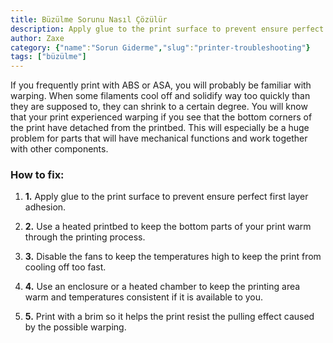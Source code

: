```yaml
---
title: Büzülme Sorunu Nasıl Çözülür
description: Apply glue to the print surface to prevent ensure perfect first layer adhesion.
author: Zaxe
category: {"name":"Sorun Giderme","slug":"printer-troubleshooting"}
tags: ["büzülme"]
---
```


<Aligned>
<ColumnImage image={{imageURL:"posts/common-3d-printing-problems-and-how-to-troubleshoot-them/img/warping.webp",imageALT:"Warping"}}>
If you frequently print with ABS or ASA, you will probably be familiar with warping. When some filaments cool off and solidify way too quickly than they are supposed to, they can shrink to a certain degree. You will know that your print experienced warping if you see that the bottom corners of the print have detached from the printbed. This will especially be a huge problem for parts that will have mechanical functions and work together with other components.
</ColumnImage>
<br/>

<h3>How to fix:</h3>

1. <strong className="list-number">1.</strong> Apply glue to the print surface to prevent ensure perfect first layer adhesion.

2. <strong className="list-number">2.</strong> Use a heated printbed to keep the bottom parts of your print warm through the printing process.

3. <strong className="list-number">3.</strong> Disable the fans to keep the temperatures high to keep the print from cooling off too fast. 

4. <strong className="list-number">4.</strong> Use an enclosure or a heated chamber to keep the printing area warm and temperatures consistent if it is available to you. 

5. <strong className="list-number">5.</strong> Print with a brim so it helps the print resist the pulling effect caused by the possible warping.
</Aligned>